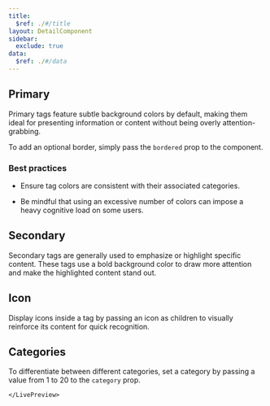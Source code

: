 ```yaml
---
title:
  $ref: ./#/title
layout: DetailComponent
sidebar:
  exclude: true
data:
  $ref: ./#/data
---
```


<LivePreviewControls>
  <LivePreview componentName="tag" exampleName="Primary">

## Primary

Primary tags feature subtle background colors by default, making them ideal for presenting information or content without being overly attention-grabbing.

To add an optional border, simply pass the `bordered` prop to the component.

### Best practices

- Ensure tag colors are consistent with their associated categories.
- Be mindful that using an excessive number of colors can impose a heavy cognitive load on some users.

  </LivePreview> 
<LivePreview componentName="tag" exampleName="Secondary">

## Secondary

Secondary tags are generally used to emphasize or highlight specific content. These tags use a bold background color to draw more attention and make the highlighted content stand out.

  </LivePreview>
  <LivePreview componentName="tag" exampleName="Icon">

## Icon

Display icons inside a tag by passing an icon as children to visually reinforce its content for quick recognition.

  </LivePreview>
    <LivePreview componentName="tag" exampleName="Categories">
  
  ## Categories
  
To differentiate between different categories, set a category by passing a value from 1 to 20 to the `category` prop.
  
    </LivePreview> 
</LivePreviewControls>
